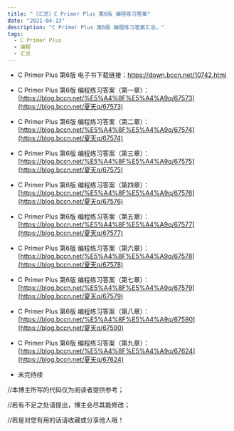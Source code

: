 ```yaml
---
title: "（汇总）C Primer Plus 第6版 编程练习答案"
date: "2021-04-13"
description: "C Primer Plus 第6版 编程练习答案汇总。"
tags:
  - C Primer Plus
  - 编程
  - 汇总
---
```


- C Primer Plus 第6版 电子书下载链接：https://down.bccn.net/10742.html

- C Primer Plus 第6版 编程练习答案（第一章）：[https://blog.bccn.net/%E5%A4%8F%E5%A4%A9q/67573](https://blog.bccn.net/夏天q/67573)
- C Primer Plus 第6版 编程练习答案（第二章）：[https://blog.bccn.net/%E5%A4%8F%E5%A4%A9q/67574](https://blog.bccn.net/夏天q/67574)
- C Primer Plus 第6版 编程练习答案（第三章）：[https://blog.bccn.net/%E5%A4%8F%E5%A4%A9q/67575](https://blog.bccn.net/夏天q/67575)
- C Primer Plus 第6版 编程练习答案（第四章）：[https://blog.bccn.net/%E5%A4%8F%E5%A4%A9q/67576](https://blog.bccn.net/夏天q/67576)
- C Primer Plus 第6版 编程练习答案（第五章）：[https://blog.bccn.net/%E5%A4%8F%E5%A4%A9q/67577](https://blog.bccn.net/夏天q/67577)
- C Primer Plus 第6版 编程练习答案（第六章）：[https://blog.bccn.net/%E5%A4%8F%E5%A4%A9q/67578](https://blog.bccn.net/夏天q/67578)
- C Primer Plus 第6版 编程练习答案（第七章）：[https://blog.bccn.net/%E5%A4%8F%E5%A4%A9q/67579](https://blog.bccn.net/夏天q/67579)
- C Primer Plus 第6版 编程练习答案（第八章）：[https://blog.bccn.net/%E5%A4%8F%E5%A4%A9q/67590](https://blog.bccn.net/夏天q/67590)
- C Primer Plus 第6版 编程练习答案（第九章）：[https://blog.bccn.net/%E5%A4%8F%E5%A4%A9q/67624](https://blog.bccn.net/夏天q/67624)

- 未完待续

//本博主所写的代码仅为阅读者提供参考；

//若有不足之处请提出，博主会尽其能修改；

//若是对您有用的话请收藏或分享他人哦！
